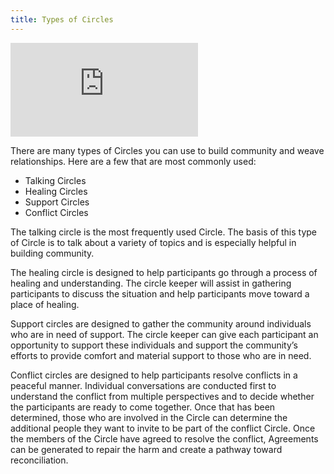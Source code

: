 ```yaml
---
title: Types of Circles
---
```


<Embed src="https://player.vimeo.com/video/797456208" />

There are many types of Circles you can use to build community and weave relationships. Here are a few that are most commonly used:

- Talking Circles
- Healing Circles
- Support Circles
- Conflict Circles

The talking circle is the most frequently used Circle. The basis of this type of Circle is to talk about a variety of topics and is especially helpful in building community.

The healing circle is designed to help participants go through a process of healing and understanding. The circle keeper will assist in gathering participants to discuss the situation and help participants move toward a place of healing.

Support circles are designed to gather the community around individuals who are in need of support. The circle keeper can give each participant an opportunity to support these individuals and support the community’s efforts to provide comfort and material support to those who are in need.

Conflict circles are designed to help participants resolve conflicts in a peaceful manner. Individual conversations are conducted first to understand the conflict from multiple perspectives and to decide whether the participants are ready to come together. Once that has been determined, those who are involved in the Circle can determine the additional people they want to invite to be part of the conflict Circle. Once the members of the Circle have agreed to resolve the conflict, Agreements can be generated to repair the harm and create a pathway toward reconciliation.
